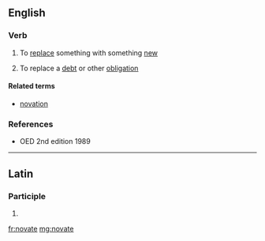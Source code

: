 ==English==

===Verb===
{{en-verb|novat|ing}}

# To [[replace]] something with something [[new]]
# {{context|legal}} To replace a [[debt]] or other [[obligation]]

====Related terms====
* [[novation]]

===References===
* OED 2nd edition 1989

----

==Latin==

===Participle===
{{la-part-form|novāte}}

# {{inflection of|novatus|novātus|voc|m|s|lang=la}}

[[fr:novate]]
[[mg:novate]]